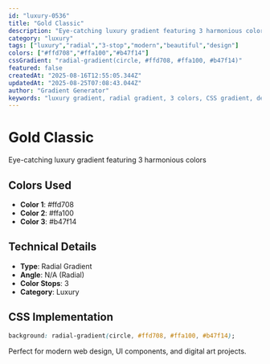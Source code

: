 ```yaml
---
id: "luxury-0536"
title: "Gold Classic"
description: "Eye-catching luxury gradient featuring 3 harmonious colors"
category: "luxury"
tags: ["luxury","radial","3-stop","modern","beautiful","design"]
colors: ["#ffd708","#ffa100","#b47f14"]
cssGradient: "radial-gradient(circle, #ffd708, #ffa100, #b47f14)"
featured: false
createdAt: "2025-08-16T12:55:05.344Z"
updatedAt: "2025-08-25T07:08:43.044Z"
author: "Gradient Generator"
keywords: "luxury gradient, radial gradient, 3 colors, CSS gradient, design, #ffd708, #ffa100, #b47f14"
---
```


# Gold Classic

Eye-catching luxury gradient featuring 3 harmonious colors

## Colors Used
- **Color 1**: #ffd708
- **Color 2**: #ffa100
- **Color 3**: #b47f14

## Technical Details
- **Type**: Radial Gradient
- **Angle**: N/A (Radial)
- **Color Stops**: 3
- **Category**: Luxury

## CSS Implementation
```css
background: radial-gradient(circle, #ffd708, #ffa100, #b47f14);
```

Perfect for modern web design, UI components, and digital art projects.

